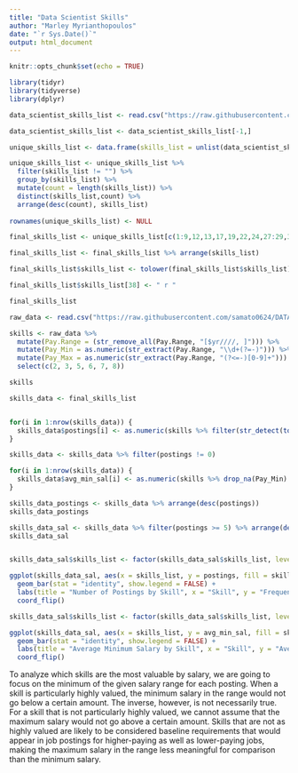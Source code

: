 ```yaml
---
title: "Data Scientist Skills"
author: "Marley Myrianthopoulos"
date: "`r Sys.Date()`"
output: html_document
---
```


```r
knitr::opts_chunk$set(echo = TRUE)
```

```r

library(tidyr)
library(tidyverse)
library(dplyr)

data_scientist_skills_list <- read.csv("https://raw.githubusercontent.com/samato0624/DATA607_Project3/main/docs/data_scientist_skills.csv")

data_scientist_skills_list <- data_scientist_skills_list[-1,]

unique_skills_list <- data.frame(skills_list = unlist(data_scientist_skills_list))

unique_skills_list <- unique_skills_list %>%
  filter(skills_list != "") %>%
  group_by(skills_list) %>%
  mutate(count = length(skills_list)) %>%
  distinct(skills_list,count) %>%
  arrange(desc(count), skills_list)
  
rownames(unique_skills_list) <- NULL

final_skills_list <- unique_skills_list[c(1:9,12,13,17,19,22,24,27:29,32,34,36:37,39,40,43,45,47:50,52,53,58,59,61,62,64,66,71,72,76,77,79:81,83:87),1]

final_skills_list <- final_skills_list %>% arrange(skills_list)

final_skills_list$skills_list <- tolower(final_skills_list$skills_list)

final_skills_list$skills_list[38] <- " r "

final_skills_list

```

```r

raw_data <- read.csv("https://raw.githubusercontent.com/samato0624/DATA607_Project3/main/Raw_Data.csv")

skills <- raw_data %>%
  mutate(Pay.Range = (str_remove_all(Pay.Range, "[$yr////, ]"))) %>%
  mutate(Pay_Min = as.numeric(str_extract(Pay.Range, "\\d+(?=-)"))) %>%
  mutate(Pay_Max = as.numeric(str_extract(Pay.Range, "(?<=-)[0-9]+"))) %>%
  select(c(2, 3, 5, 6, 7, 8))

skills

```

```r

skills_data <- final_skills_list


for(i in 1:nrow(skills_data)) {
  skills_data$postings[i] <- as.numeric(skills %>% filter(str_detect(tolower(About.the.job),skills_data$skills_list[i])) %>% summarise(n = n()))
}

skills_data <- skills_data %>% filter(postings != 0)

for(i in 1:nrow(skills_data)) {
  skills_data$avg_min_sal[i] <- as.numeric(skills %>% drop_na(Pay_Min) %>% filter(str_detect(tolower(About.the.job),skills_data$skills_list[i])) %>% summarise(avg = mean(Pay_Min)))
}

skills_data_postings <- skills_data %>% arrange(desc(postings))
skills_data_postings

skills_data_sal <- skills_data %>% filter(postings >= 5) %>% arrange(desc(avg_min_sal))
skills_data_sal



```
```r
skills_data_sal$skills_list <- factor(skills_data_sal$skills_list, levels = skills_data_sal$skills_list[order(skills_data_sal$postings, decreasing = FALSE)])

ggplot(skills_data_sal, aes(x = skills_list, y = postings, fill = skills_list)) +
  geom_bar(stat = "identity", show.legend = FALSE) +
  labs(title = "Number of Postings by Skill", x = "Skill", y = "Frequency") +
  coord_flip() 
```


```r
skills_data_sal$skills_list <- factor(skills_data_sal$skills_list, levels = skills_data_sal$skills_list[order(skills_data_sal$avg_min_sal, decreasing = FALSE)])

ggplot(skills_data_sal, aes(x = skills_list, y = avg_min_sal, fill = skills_list)) +
  geom_bar(stat = "identity", show.legend = FALSE) +
  labs(title = "Average Minimum Salary by Skill", x = "Skill", y = "Average Minimum Salary (dollars per year)") +
  coord_flip()
```
To analyze which skills are the most valuable by salary, we are going to focus on the minimum of the given salary range for each posting. When a skill is particularly highly valued, the minimum salary in the range would not go below a certain amount. The inverse, however, is not necessarily true. For a skill that is not particularly highly valued, we cannot assume that the maximum salary would not go above a certain amount. Skills that are not as highly valued are likely to be considered baseline requirements that would appear in job postings for higher-paying as well as lower-paying jobs, making the maximum salary in the range less meaningful for comparison than the minimum salary. 


